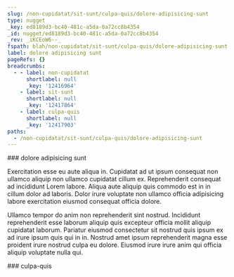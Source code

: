 ```yaml
---
slug: /non-cupidatat/sit-sunt/culpa-quis/dolore-adipisicing-sunt
type: nugget
_key: ed8189d3-bc40-481c-a5da-0a72cc8b4354
_id: nugget/ed8189d3-bc40-481c-a5da-0a72cc8b4354
_rev: _iKCEoW6--_
fspath: blah/non-cupidatat/sit-sunt/culpa-quis/dolore-adipisicing-sunt.md
label: dolore adipisicing sunt
pageRefs: {}
breadcrumbs:
  - - label: non-cupidatat
      shortlabel: null
      _key: '12416964'
    - label: sit-sunt
      shortlabel: null
      _key: '12417864'
    - label: culpa-quis
      shortlabel: null
      _key: '12417903'
paths:
  - /non-cupidatat/sit-sunt/culpa-quis/dolore-adipisicing-sunt
---
```


<NuggetArea>
<Nugget slug="/non-cupidatat/sit-sunt/culpa-quis/dolore-adipisicing-sunt" type="nugget" _key="ed8189d3-bc40-481c-a5da-0a72cc8b4354" _id="nugget/ed8189d3-bc40-481c-a5da-0a72cc8b4354" _rev="_iKCEoW6--_" fspath="blah/non-cupidatat/sit-sunt/culpa-quis/dolore-adipisicing-sunt.md" label="dolore adipisicing sunt" paths="/non-cupidatat/sit-sunt/culpa-quis/dolore-adipisicing-sunt">
<NuggetBody>
### dolore adipisicing sunt

Exercitation esse eu aute aliqua in. Cupidatat ad ut ipsum consequat non ullamco aliquip non ullamco cupidatat cillum ex. Reprehenderit consequat ad incididunt Lorem labore. Aliqua aute aliquip quis commodo est in in cillum dolor ad laboris. Dolor irure voluptate non ullamco officia adipisicing labore exercitation eiusmod consequat officia dolore.

Ullamco tempor do anim non reprehenderit sint nostrud. Incididunt reprehenderit esse laborum aliquip quis excepteur officia mollit aliquip cupidatat laborum. Pariatur eiusmod consectetur sit nostrud quis ipsum ex ad irure ipsum quis qui in in. Nostrud amet ipsum reprehenderit magna esse proident irure nostrud culpa eu dolore. Eiusmod irure irure anim qui officia aliquip voluptate nulla qui.

</NuggetBody>
<Breadcrumbs>
<Crumbs>
<Crumb _key="12416964" label="non-cupidatat" /><Crumb _key="12417864" label="sit-sunt" /><Crumb _key="12417903" label="culpa-quis" />
</Crumbs>
</Breadcrumbs>
</Nugget>

<NuggetsInbound>
</NuggetsInbound>
<NuggetsOutbound>
</NuggetsOutbound>
</NuggetArea>
<PassagesInbound>
<Passage direction="inbound" type="passage" _key="12417903" _id="passage/12417903" _rev="_iKCEoW6---" label="culpa-quis" passage="culpa-quis" fspath="blah/non-cupidatat/sit-sunt/culpa-quis" paths="/non-cupidatat/sit-sunt/culpa-quis" slug="/non-cupidatat/sit-sunt/culpa-quis">
<NuggetBody>
### culpa-quis

</NuggetBody>
<Breadcrumbs>
<Crumbs>
<Crumb _key="12416964" label="non-cupidatat" /><Crumb _key="12417864" label="sit-sunt" />
</Crumbs>
</Breadcrumbs>
</Passage>

</PassagesInbound>
<PassagesOutbound>
</PassagesOutbound>